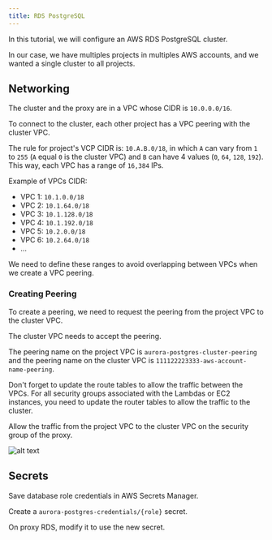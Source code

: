 ```yaml
---
title: RDS PostgreSQL
---
```


In this tutorial, we will configure an AWS RDS PostgreSQL cluster.

In our case, we have multiples projects in multiples AWS accounts, and we wanted a single cluster to all projects.

## Networking

The cluster and the proxy are in a VPC whose CIDR is `10.0.0.0/16`.

To connect to the cluster, each other project has a VPC peering with the cluster VPC.

The rule for project's VCP CIDR is: `10.A.B.0/18`, in which `A` can vary from `1` to `255` (`A` equal `0` is the cluster VPC) and `B` can have 4 values (`0`, `64`, `128`, `192`). This way, each VPC has a range of `16,384` IPs.

Example of VPCs CIDR:

- VPC 1: `10.1.0.0/18`
- VPC 2: `10.1.64.0/18`
- VPC 3: `10.1.128.0/18`
- VPC 4: `10.1.192.0/18`
- VPC 5: `10.2.0.0/18`
- VPC 6: `10.2.64.0/18`
- ...

We need to define these ranges to avoid overlapping between VPCs when we create a VPC peering.

### Creating Peering

To create a peering, we need to request the peering from the project VPC to the cluster VPC.

The cluster VPC needs to accept the peering.

The peering name on the project VPC is `aurora-postgres-cluster-peering` and the peering name on the cluster VPC is `111122223333-aws-account-name-peering`.

Don't forget to update the route tables to allow the traffic between the VPCs. For all security groups associated with the Lambdas or EC2 instances, you need to update the router tables to allow the traffic to the cluster.

Allow the traffic from the project VPC to the cluster VPC on the security group of the proxy.

![alt text](https://cdn.triangulos.tech/assets/proxy_sg_configuration_533d466137.png)

## Secrets

Save database role credentials in AWS Secrets Manager.

Create a `aurora-postgres-credentials/{role}` secret.

On proxy RDS, modify it to use the new secret.
